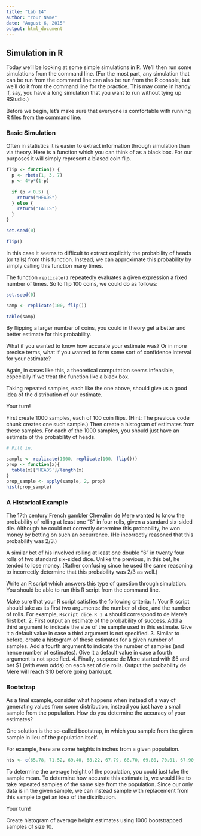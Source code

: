 ```yaml
---
title: "Lab 14"
author: "Your Name"
date: "August 6, 2015"
output: html_document
---
```


## Simulation in R

Today we'll be looking at some simple simulations in R.
We'll then run some simulations from the command line.
(For the most part, any simulation that can be run from the command line can also be run from the R console, but we'll do it from the command line for the practice.
This may come in handy if, say, you have a long simulation that you want to run without tying up RStudio.)

Before we begin, let's make sure that everyone is comfortable with running R files from the command line.

### Basic Simulation

Often in statistics it is easier to extract information through simulation than via theory.
Here is a function which you can think of as a black box.
For our purposes it will simply represent a biased coin flip.

```r
flip <- function() {
  p <- rbeta(1, 3, 7)
  p <- 4*p*(1-p)
  
  if (p < 0.5) {
    return("HEADS")
  } else {
    return("TAILS")
  }
}

set.seed(0)

flip()
```

In this case it seems to difficult to extract explicitly the probability of heads (or tails) from this function.
Instead, we can approximate this probability by simply calling this function many times.

The function `replicate()` repeatedly evaluates a given expression a fixed number of times.
So to flip 100 coins, we could do as follows:

```r
set.seed(0)

samp <- replicate(100, flip())

table(samp)
```

By flipping a larger number of coins, you could in theory get a better and better estimate for this probability.

What if you wanted to know how accurate your estimate was?
Or in more precise terms, what if you wanted to form some sort of confidence interval for your estimate?

Again, in cases like this, a theoretical computation seems infeasible, especially if we treat the function like a black box.

Taking repeated samples, each like the one above, should give us a good idea of the distribution of our estimate.

Your turn!

First create 1000 samples, each of 100 coin flips.
(Hint: The previous code chunk creates one such sample.)
Then create a histogram of estimates from these samples.
For each of the 1000 samples, you should just have an estimate of the probability of heads.

```r
# Fill in.

sample <- replicate(1000, replicate(100, flip()))
prop <- function(x){
  table(x)['HEADS']/length(x)
}
prop_sample <- apply(sample, 2, prop)
hist(prop_sample)
```

### A Historical Example

The 17th century French gambler Chevalier de Mere wanted to know the probability of rolling at least one "6" in four rolls, given a standard six-sided die.
Although he could not correctly determine this probability, he won money by betting on such an occurrence.
(He incorrectly reasoned that this probability was 2/3.)

A similar bet of his involved rolling at least one double "6" in twenty four rolls of two standard six-sided dice.
Unlike the previous, in this bet, he tended to lose money.
(Rather confusing since he used the same reasoning to incorrectly determine that this probability was 2/3 as well.)

Write an R script which answers this type of question through simulation.
You should be able to run this R script from the command line.

Make sure that your R script satisfies the following criteria:
  1. Your R script should take as its first two arguments: the number of dice, and the number of rolls. For example, `Rscript dice.R 1 4` should correspond to de Mere's first bet.
  2. First output an estimate of the probability of success. Add a third argument to indicate the size of the sample used in this estimate. Give it a default value in case a third argument is not specified.
  3. Similar to before, create a histogram of these estimates for a given number of samples. Add a fourth argument to indicate the number of samples (and hence number of estimates). Give it a default value in case a fourth argument is not specified.
  4. Finally, suppose de Mere started with $5 and bet $1 (with even odds) on each set of die rolls. Output the probability de Mere will reach $10 before going bankrupt.

### Bootstrap

As a final example, consider what happens when instead of a way of generating values from some distribution, instead you just have a small sample from the population.
How do you determine the accuracy of your estimates?

One solution is the so-called bootstrap, in which you sample from the given sample in lieu of the population itself.

For example, here are some heights in inches from a given population.

```r
hts <- c(65.78, 71.52, 69.40, 68.22, 67.79, 68.70, 69.80, 70.01, 67.90, 66.78)
```

To determine the average height of the population, you could just take the sample mean.
To determine how accurate this estimate is, we would like to take repeated samples of the same size from the population.
Since our only data is in the given sample, we can instead sample with replacement from this sample to get an idea of the distribution.

Your turn!

Create histogram of average height estimates using 1000 bootstrapped samples of size 10.

```r

```
